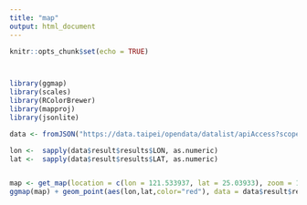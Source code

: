 ```yaml
---
title: "map"
output: html_document
---
```


```r
knitr::opts_chunk$set(echo = TRUE)



library(ggmap)
library(scales)
library(RColorBrewer)
library(mapproj)
library(jsonlite)
```



```r
data <- fromJSON("https://data.taipei/opendata/datalist/apiAccess?scope=resourceAquire&rid=f432adf0-0e92-473f-a81e-5d5e8ef75965")

lon <-  sapply(data$result$results$LON, as.numeric)
lat <-  sapply(data$result$results$LAT, as.numeric)


map <- get_map(location = c(lon = 121.533937, lat = 25.03933), zoom = 13, language = "zh-TW", maptype = "satellite")
ggmap(map) + geom_point(aes(lon,lat,color="red"), data = data$result$results)
```

